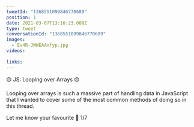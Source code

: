 ```yaml
---
tweetId: "1368551099846770689"
position: 1
date: 2021-03-07T13:16:23.000Z
type: tweet
conversationId: "1368551099846770689"
images:
  - Ev4R-JWWEAAxfyp.jpg
videos:
  
links:
---
```

🟡 JS: Looping over Arrays 🟡 

Looping over arrays is such a massive part of handling data in JavaScript that I wanted to cover some of the most common methods of doing so in this thread. 

Let me know your favourite 💬 1/7
